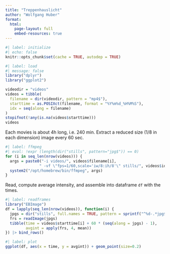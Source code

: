 ```yaml
---
title: "Treppenhauslicht"
author: "Wolfgang Huber"
format: 
  html:
    page-layout: full
    embed-resources: true
---
```


```r
#| label: initialize
#| echo: false
knitr::opts_chunk$set(cache = TRUE, autodep = TRUE)
```

```r
#| label: load
#| message: false
library("dplyr")
library("ggplot2")

videodir = "videos"
videos = tibble(
  filename = dir(videodir, pattern = "mp4$"),
  starttime = as.POSIXct(filename, format = "%Y%m%d_%H%M%S"),
  idx = seq(along = filename)
)
stopifnot(!any(is.na(videos$starttime)))
videos
```

Each movies is about 4h long, i.e. 240 min. Extract a reduced size (1/8 in each dimension) image every 60 sec.

```r
#| label: ffmpeg
#| eval: !expr (length(dir("stills", pattern="jpg$")) == 0)
for (i in seq_len(nrow(videos))) {
  args = paste0("-i videos/", videos$filename[i], 
               " -vf \"fps=1/60,scale='iw/8:ih/8'\" stills/", videos$idx[i], "-%04d.jpg")
  system2("/opt/homebrew/bin/ffmpeg", args)
}
```

Read, compute average intensity, and assemble into dataframe `df` with the times.

```R
#| label: readframes
library("EBImage")
df = lapply(seq_len(nrow(videos)), function(i) {
  jpgs = dir("stills", full.names = TRUE, pattern = sprintf("^%d-.*jpg$", videos$idx[i]))
  frs = readImage(jpgs)
  tibble(time = videos$starttime[i] + 60 * (seq(along = jpgs) - 1),
         avgint = apply(frs, 4, mean))
}) |> bind_rows()
```

```R
#| label: plot
ggplot(df, aes(x = time, y = avgint)) + geom_point(size=0.2)
```
